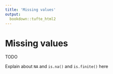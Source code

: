 ```yaml
---
title: 'Missing values'
output:
  bookdown::tufte_html2
---
```




# Missing values


TODO

Explain about `NA` and `is.na()` and `is.finite()` here
